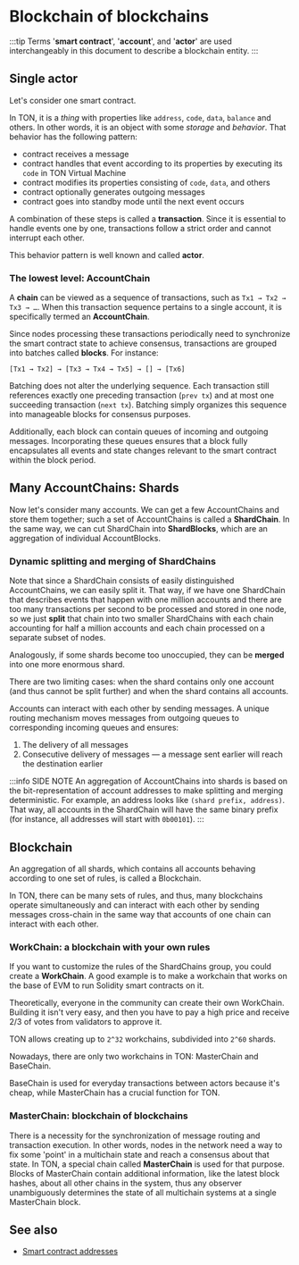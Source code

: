 
# Blockchain of blockchains


:::tip
Terms '**smart contract**', '**account**', and '**actor**' are used interchangeably in this document to describe a blockchain entity.
:::

## Single actor

Let's consider one smart contract.

In TON, it is a _thing_ with properties like `address`, `code`, `data`, `balance` and others. In other words, it is an object with some _storage_ and _behavior_.
That behavior has the following pattern:
* contract receives a message
* contract handles that event according to its properties by executing its `code` in TON Virtual Machine
* contract modifies its properties consisting of `code`, `data`, and others
* contract optionally generates outgoing messages
* contract goes into standby mode until the next event occurs

A combination of these steps is called a **transaction**. Since it is essential to handle events one by one, transactions follow a strict order and cannot interrupt each other.

This behavior pattern is well known and called **actor**.

### The lowest level: AccountChain

A **chain** can be viewed as a sequence of transactions, such as `Tx1 → Tx2 → Tx3 → …`. When this transaction sequence pertains to a single account, it is specifically termed an **AccountChain**.

Since nodes processing these transactions periodically need to synchronize the smart contract state to achieve consensus, transactions are grouped into batches called **blocks**. For instance:

```
[Tx1 → Tx2] → [Tx3 → Tx4 → Tx5] → [] → [Tx6]
```

Batching does not alter the underlying sequence. Each transaction still references exactly one preceding transaction (`prev tx`) and at most one succeeding transaction (`next tx`). Batching simply organizes this sequence into manageable blocks for consensus purposes.

Additionally, each block can contain queues of incoming and outgoing messages. Incorporating these queues ensures that a block fully encapsulates all events and state changes relevant to the smart contract within the block period.


## Many AccountChains: Shards

Now let's consider many accounts. We can get a few AccountChains and store them together; such a set of AccountChains is called a **ShardChain**. In the same way, we can cut ShardChain into **ShardBlocks**, which are an aggregation of individual AccountBlocks.

### Dynamic splitting and merging of ShardChains

Note that since a ShardChain consists of easily distinguished AccountChains, we can easily split it. That way, if we have one ShardChain that describes events that happen with one million accounts and there are too many transactions per second to be processed and stored in one node, so we just **split** that chain into two smaller ShardChains with each chain accounting for half a million accounts and each chain processed on a separate subset of nodes.

Analogously, if some shards become too unoccupied, they can be **merged** into one more enormous shard.

There are two limiting cases: when the shard contains only one account (and thus cannot be split further) and when the shard contains all accounts.

Accounts can interact with each other by sending messages.  A unique routing mechanism moves messages from outgoing queues to corresponding incoming queues and ensures:
1. The delivery of all messages
2. Consecutive delivery of messages — a message sent earlier will reach the destination earlier

:::info SIDE NOTE
An aggregation of AccountChains into shards is based on the bit-representation of account addresses to make splitting and merging deterministic. For example, an address looks like `(shard prefix, address)`. That way, all accounts in the ShardChain will have the same binary prefix (for instance, all addresses will start with `0b00101`).
:::


## Blockchain

An aggregation of all shards, which contains all accounts behaving according to one set of rules, is called a Blockchain.

In TON, there can be many sets of rules, and thus, many blockchains operate simultaneously and can interact with each other by sending messages cross-chain in the same way that accounts of one chain can interact with each other.

### WorkChain: a blockchain with your own rules

If you want to customize the rules of the ShardChains group, you could create a **WorkChain**. A good example is to make a workchain that works on the base of EVM to run Solidity smart contracts on it.


Theoretically, everyone in the community can create their own WorkChain. Building it isn't very easy, and then you have to pay a high price and receive 2/3 of votes from validators to approve it.

TON allows creating up to `2^32` workchains, subdivided into `2^60` shards.

Nowadays, there are only two workchains in TON: MasterChain and BaseChain.

BaseChain is used for everyday transactions between actors because it's cheap, while MasterChain has a crucial function for TON.

### MasterChain: blockchain of blockchains

There is a necessity for the synchronization of message routing and transaction execution. In other words, nodes in the network need a way to fix some 'point' in a multichain state and reach a consensus about that state. In TON, a special chain called **MasterChain** is used for that purpose. Blocks of MasterChain contain additional information, like the latest block hashes, about all other chains in the system, thus any observer unambiguously determines the state of all multichain systems at a single MasterChain block.

## See also
- [Smart contract addresses](/v3/concepts/dive-into-ton/ton-blockchain/smart-contract-addresses)


<Feedback />

